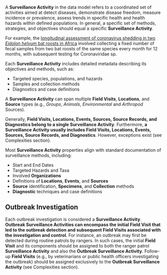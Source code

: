 <!-- # Surveillance Activity {.unnumbered} -->

A **Surveillance Activity** in the data model refers to a coordinated set of activities aimed at detect diseases, demonstrate disease freedom, measure incidence or prevalence, assess trends in specific health and health hazards within defined populations. In general, a specific set of methods, strategies, and objectives should equal a specific **Surveillance Activity**.

For example, the [longitudinal assessment of coronavirus shedding in two *Eidolon helvum* bat roosts in Africa](https://journals.plos.org/plosone/article?id=10.1371/journal.pone.0274490) involved collecting a fixed number of fecal samples from two bat roosts of the same species every month for 12 months, with subsequent testing for Coronaviridae sp.

Each **Surveillance Activity** includes detailed metadata describing its objectives and methods, such as:

* Targeted species, populations, and hazards
* Samples and collection methods
* Diagnostics and case definitions

A **Surveillance Activity** can span multiple **Field Visits**, **Locations**, and **Source** types (e.g., *Groups*, *Animals*, *Environmental* and *Arthropod* Sources).

Generally, **Field Visits, Locations, Events, Sources, Source Records, and Diagnostics belong to a single Surveillance Activity**. Furthermore, **a Surveillance Activity usually includes Field Visits, Locations, Events, Sources, Source Records, and Diagnostics**. However, exceptions exist (see Complexities section).

Most **Surveillance Activity** properties align with standard documentation of surveillance methods, including:

* Start and End Dates
* Targeted Hazards and Taxa
* Involved **Organizations**
* Definitions of **Locations**, **Events**, and **Sources**
* **Source** identification, **Specimens**, and **Collection** methods
* **Diagnostic** techniques and case definitions

## Outbreak Investigation

Each outbreak investigation is considered a **Surveillance Activity**. **Outbreak Surveillance Activities can encompass the initial Field Visit that led to the outbreak detection and subsequent Field Visits associated with the investigation and control**. For instance, an outbreak may first be detected during routine patrols by rangers. In such cases, the initial **Field Visit** and its components should be assigned to both the ranger patrol **Surveillance Activity** and also the **Outbreak Surveillance Activity**. Follow-up **Field Visits** (e.g., by veterinarians or public health officers investigating the outbreak) should be assigned exclusively to the **Outbreak Surveillance Activity** (see Complexities section).

